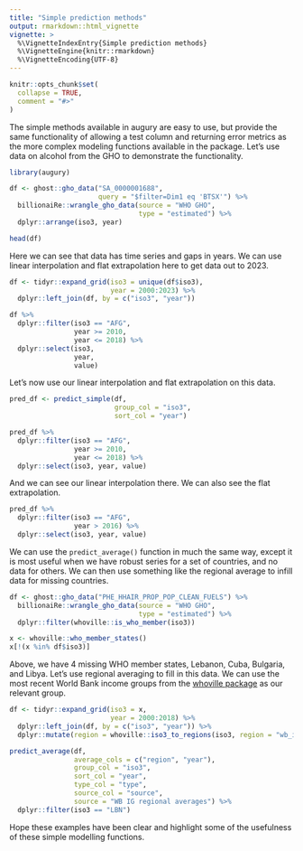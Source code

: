 ```yaml
---
title: "Simple prediction methods"
output: rmarkdown::html_vignette
vignette: >
  %\VignetteIndexEntry{Simple prediction methods}
  %\VignetteEngine{knitr::rmarkdown}
  %\VignetteEncoding{UTF-8}
---
```


```r
knitr::opts_chunk$set(
  collapse = TRUE,
  comment = "#>"
)
```

The simple methods available in augury are easy to use, but provide the same
functionality of allowing a test column and returning error metrics as the 
more complex modeling functions available in the package. Let's use data on
alcohol from the GHO to demonstrate the functionality.

```r
library(augury)

df <- ghost::gho_data("SA_0000001688",
                      query = "$filter=Dim1 eq 'BTSX'") %>%
  billionaiRe::wrangle_gho_data(source = "WHO GHO",
                                type = "estimated") %>%
  dplyr::arrange(iso3, year)

head(df)
```

Here we can see that data has time series and gaps in years. We can use linear
interpolation and flat extrapolation here to get data out to 2023.

```r
df <- tidyr::expand_grid(iso3 = unique(df$iso3),
                         year = 2000:2023) %>%
  dplyr::left_join(df, by = c("iso3", "year"))

df %>%
  dplyr::filter(iso3 == "AFG",
                year >= 2010,
                year <= 2018) %>%
  dplyr::select(iso3,
                year,
                value)
```

Let's now use our linear interpolation and flat extrapolation on this data.

```r
pred_df <- predict_simple(df,
                          group_col = "iso3",
                          sort_col = "year") 

pred_df %>%
  dplyr::filter(iso3 == "AFG",
                year >= 2010,
                year <= 2018) %>%
  dplyr::select(iso3, year, value)
```

And we can see our linear interpolation there. We can also see the flat extrapolation.

```r
pred_df %>%
  dplyr::filter(iso3 == "AFG",
                year > 2016) %>%
  dplyr::select(iso3, year, value)
```

We can use the `predict_average()` function in much the same way, except it is
most useful when we have robust series for a set of countries, and no data for others.
We can then use something like the regional average to infill data for missing countries.

```r
df <- ghost::gho_data("PHE_HHAIR_PROP_POP_CLEAN_FUELS") %>%
  billionaiRe::wrangle_gho_data(source = "WHO GHO",
                                type = "estimated") %>%
  dplyr::filter(whoville::is_who_member(iso3))

x <- whoville::who_member_states()
x[!(x %in% df$iso3)]
```

Above, we have 4 missing WHO member states, Lebanon, Cuba, Bulgaria, and Libya.
Let's use regional averaging to fill in this data. We can use the most recent 
World Bank income groups from the [whoville package](https://github.com/caldwellst/whoville)
as our relevant group.

```r
df <- tidyr::expand_grid(iso3 = x,
                         year = 2000:2018) %>%
  dplyr::left_join(df, by = c("iso3", "year")) %>%
  dplyr::mutate(region = whoville::iso3_to_regions(iso3, region = "wb_ig"))

predict_average(df,
                average_cols = c("region", "year"),
                group_col = "iso3",
                sort_col = "year",
                type_col = "type",
                source_col = "source",
                source = "WB IG regional averages") %>%
  dplyr::filter(iso3 == "LBN")
```

Hope these examples have been clear and highlight some of the usefulness of these simple modelling functions.
